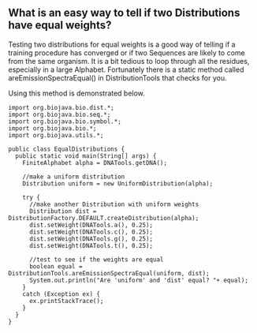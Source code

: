 == What is an easy way to tell if two Distributions have equal weights? ==

Testing two distributions for equal weights is a good way of telling if a training procedure has converged or if two Sequences are likely to come from the same organism. It is a bit tedious to loop through all the residues, especially in a large Alphabet. Fortunately there is a static method called areEmissionSpectraEqual() in DistributionTools that checks for you.

Using this method is demonstrated below.

<pre>
import org.biojava.bio.dist.*;
import org.biojava.bio.seq.*;
import org.biojava.bio.symbol.*;
import org.biojava.bio.*;
import org.biojava.utils.*;

public class EqualDistributions {
  public static void main(String[] args) {
    FiniteAlphabet alpha = DNATools.getDNA();

    //make a uniform distribution
    Distribution uniform = new UniformDistribution(alpha);

    try {
      //make another Distribution with uniform weights
      Distribution dist = DistributionFactory.DEFAULT.createDistribution(alpha);
      dist.setWeight(DNATools.a(), 0.25);
      dist.setWeight(DNATools.c(), 0.25);
      dist.setWeight(DNATools.g(), 0.25);
      dist.setWeight(DNATools.t(), 0.25);

      //test to see if the weights are equal
      boolean equal = DistributionTools.areEmissionSpectraEqual(uniform, dist);
      System.out.println("Are 'uniform' and 'dist' equal? "+ equal);
    }
    catch (Exception ex) {
      ex.printStackTrace();
    }
  }
}
</pre>
